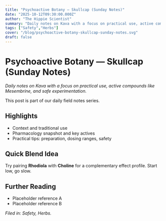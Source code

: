 ```yaml
---
title: "Psychoactive Botany — Skullcap (Sunday Notes)"
date: "2025-10-12T09:30:00.000Z"
author: "The Hippie Scientist"
summary: "Daily notes on Kava with a focus on practical use, active compounds like Mesembrine, and safe experimentation."
tags: ["Safety","Herbs"]
cover: "/blog/psychoactive-botany-skullcap-sunday-notes.svg"
draft: false
---
```



# Psychoactive Botany — Skullcap (Sunday Notes)

_Daily notes on Kava with a focus on practical use, active compounds like Mesembrine, and safe experimentation._

<Callout emoji="🌿">This post is part of our daily field notes series.</Callout>

## Highlights

- Context and traditional use
- Pharmacology snapshot and key actives
- Practical tips: preparation, dosing ranges, safety

## Quick Blend Idea

Try pairing **Rhodiola** with **Choline** for a complementary effect profile. Start low, go slow.

## Further Reading

- Placeholder reference A
- Placeholder reference B

*Filed in: Safety, Herbs.*
